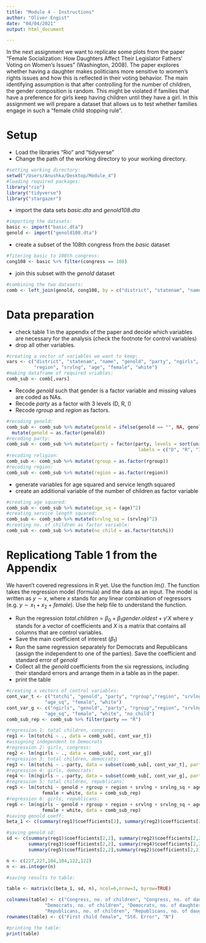 ```yaml
---
title: "Module 4 - Instructions"
author: "Oliver Engist"
date: "04/04/2021"
output: html_document

---
```


In the next assignment we want to replicate some plots from the paper "Female Socialization: How Daughters Affect Their Legislator Fathers' Voting on Women's Issues" (Washington, 2008). The paper explores whether having a daughter makes politicians more sensitive to women's rights issues and how this is reflected in their voting behavior. The main identifying assumption is that after controlling for the number of children, the gender composition is random. This might be violated if families that have a preference for girls keep having children until they have a girl. In this assignment we will prepare a dataset that allows us to test whether families engage in such a "female child stopping rule".


# Setup

* Load the libraries "Rio" and "tidyverse"
* Change the path of the working directory to your working directory.

```r
#setting working directory:
setwd("/Users/Anushka/Desktop/Module_4")
#loading required packages:
library("rio")
library("tidyverse")
library("stargazer")
```

* import the data sets *basic.dta* and *genold108.dta*

```r
#importing the datasets:
basic <- import("basic.dta")
genold <- import("genold108.dta")
```

* create a subset of the 108th congress from the *basic* dataset

```r
#fitering basic to 108th congress:
cong108 <- basic %>% filter(congress == 108)
```

* join this subset with the *genold* dataset

```r
#combining the two datasets:
comb <- left_join(genold, cong108, by = c("district", "statenam", "name"))
```

# Data preparation

* check table 1 in the appendix of the paper and decide which variables are necessary for the analysis (check the footnote for control variables)
* drop all other variables.

```r
#creating a vector of variables we want to keep:
vars <- c("district", "statenam", "name", "genold", "party", "ngirls", "totchi", "rgroup",
          "region", "srvlng", "age", "female", "white")
#making dataframe of required vriables:
comb_sub <- comb[,vars]
```

* Recode *genold* such that gender is a factor variable and missing values are coded as NAs.
* Recode *party* as a factor with 3 levels (D, R, I)
* Recode *rgroup* and *region* as factors.

```r
#recoding genold:
comb_sub <- comb_sub %>% mutate(genold = ifelse(genold == "", NA, genold)) %>%
  mutate(genold = as.factor(genold))
#recoding party:
comb_sub <- comb_sub %>% mutate(party = factor(party, levels = sort(unique(party)), 
                                                labels = c("D", "R", "I")))
#recoding religion:
comb_sub <- comb_sub %>% mutate(rgroup = as.factor(rgroup))
#recoding region:
comb_sub <- comb_sub %>% mutate(region = as.factor(region))
```

* generate variables for age squared and service length squared
* create an additional variable of the number of children as factor variable

```r
#creating age squared:
comb_sub <- comb_sub %>% mutate(age_sq = (age)^2)
#creating service length squared:
comb_sub <- comb_sub %>% mutate(srvlng_sq = (srvlng)^2)
#creating no. of children as factor variable:
comb_sub <- comb_sub %>% mutate(no_child = as.factor(totchi))
```

# Replicationg Table 1 from the Appendix

We haven't covered regressions in R yet. Use the function *lm()*. The function takes the regression model (formula) and the data as an input. The model is written as $y \sim x$, where $x$ stands for any linear combination of regressors (e.g. $y \sim x_1 + x_2 + female$). Use the help file to understand the function.

* Run the regression $total.children = \beta_0 + \beta_1 gender.oldest + \gamma'X$ where $\gamma$ stands for a vector of coefficients and $X$ is a matrix that contains all columns that are control variables.\footnote{This is just a short notation instead of writing the full model with all control variables $totchi = \beta_0 + \beta_1 genold + \gamma_1 age + \gamma_2 age^2 + \gamma_3 Democrat + ... + \epsilon$ which quickly gets out of hand for large models.}
* Save the main coefficient of interest ($\beta_1$)
* Run the same regression separately for Democrats and Republicans (assign the independent to one of the parties). Save the coefficient and standard error of *genold*
* Collect all the *genold* coefficients from the six regressions, including their standard errors and arrange them in a table as in the paper.
* print the table

```r
#creating a vectors of control variables:
cont_var_t <- c("totchi", "genold", "party", "rgroup","region", "srvlng", "srvlng_sq", "age", 
              "age_sq", "female", "white")
cont_var_g <- c("ngirls", "genold", "party", "rgroup","region", "srvlng", "srvlng_sq", "age", 
              "age_sq", "female", "white", "no_child")
comb_sub_rep <- comb_sub %>% filter(party == "R")

#regression 1: total children, congress:
reg1 <- lm(totchi ~ ., data = comb_sub[, cont_var_t])
#assigning independent to Democrats
#regression 2: girls, congress:
reg2 <- lm(ngirls ~ ., data = comb_sub[, cont_var_g])
#regression 3: total children, democrats:
reg3 <- lm(totchi ~ .-party, data = subset(comb_sub[, cont_var_t], party =! "R"))
#regression 4: girls, democrats:
reg4 <- lm(ngirls ~ .-party, data = subset(comb_sub[, cont_var_g], party =! "R"))
#regression 5: total children, republicans:
reg5 <- lm(totchi ~ genold + rgroup + region + srvlng + srvlng_sq + age + age_sq + 
             female + white, data = comb_sub_rep)
#regression 6: girls, republicans:
reg6 <- lm(ngirls ~ genold + rgroup + region + srvlng + srvlng_sq + age + age_sq + 
             female + white, data = comb_sub_rep)
#saving genold coeff:
beta_1 <- c(summary(reg1)$coefficients[2], summary(reg2)$coefficients[2], summary(reg3)$coefficients[2], summary(reg4)$coefficients[2], summary(reg5)$coefficients[2], summary(reg6)$coefficients[2]) 

#saving genold sd:
sd <- c(summary(reg1)$coefficients[2,2], summary(reg2)$coefficients[2,2],
        summary(reg3)$coefficients[2,2], summary(reg4)$coefficients[2,2],
        summary(reg5)$coefficients[2,2],summary(reg2)$coefficients[2,2])

n <- c(227,227,104,104,122,122)
n <- as.integer(n)

#saving results to table:

table <- matrix(c(beta_1, sd, n), ncol=6,nrow=3, byrow=TRUE)

colnames(table) <- c("Congress, no. of children", "Congress, no. of daughters", 
              "Democrats, no. of children", "Democrats, no. of daughters",
              "Republicans, no. of children", "Republicans, no. of daughters")
rownames(table) <- c("First child female", "Std. Error", "N")

#printing the table:
print(table)
```